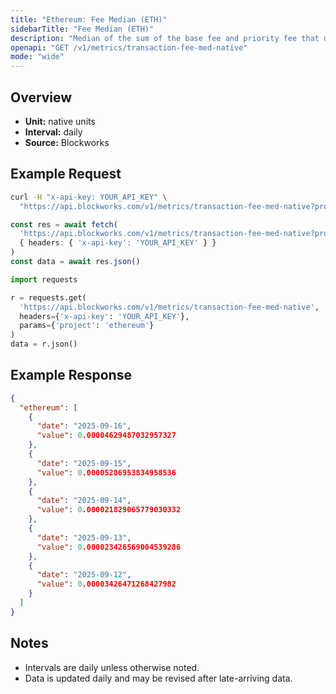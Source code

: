 ```yaml
---
title: "Ethereum: Fee Median (ETH)"
sidebarTitle: "Fee Median (ETH)"
description: "Median of the sum of the base fee and priority fee that day in native chain token"
openapi: "GET /v1/metrics/transaction-fee-med-native"
mode: "wide"
---
```


## Overview

- **Unit:** native units
- **Interval:** daily
- **Source:** Blockworks

## Example Request

<CodeGroup>

```bash cURL
curl -H "x-api-key: YOUR_API_KEY" \
  "https://api.blockworks.com/v1/metrics/transaction-fee-med-native?project=ethereum"
```

```typescript TypeScript
const res = await fetch(
  'https://api.blockworks.com/v1/metrics/transaction-fee-med-native?project=ethereum',
  { headers: { 'x-api-key': 'YOUR_API_KEY' } }
)
const data = await res.json()
```

```python Python
import requests

r = requests.get(
  'https://api.blockworks.com/v1/metrics/transaction-fee-med-native',
  headers={'x-api-key': 'YOUR_API_KEY'},
  params={'project': 'ethereum'}
)
data = r.json()
```

</CodeGroup>

## Example Response

```json
{
  "ethereum": [
    {
      "date": "2025-09-16",
      "value": 0.00004629487032957327
    },
    {
      "date": "2025-09-15",
      "value": 0.00005286953834958536
    },
    {
      "date": "2025-09-14",
      "value": 0.000021829065779030332
    },
    {
      "date": "2025-09-13",
      "value": 0.000023426569004539286
    },
    {
      "date": "2025-09-12",
      "value": 0.00003426471268427982
    }
  ]
}
```

## Notes
- Intervals are daily unless otherwise noted.
- Data is updated daily and may be revised after late-arriving data.